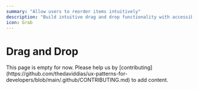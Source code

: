 ```yaml
---
summary: "Allow users to reorder items intuitively"
description: "Build intuitive drag and drop functionality with accessibility and touch support."
icon: Grab
---
```



# Drag and Drop

<Callout type="warning">
  This page is empty for now. Please help us by
  [contributing](https://github.com/thedaviddias/ux-patterns-for-developers/blob/main/.github/CONTRIBUTING.md)
  to add content.
</Callout>
